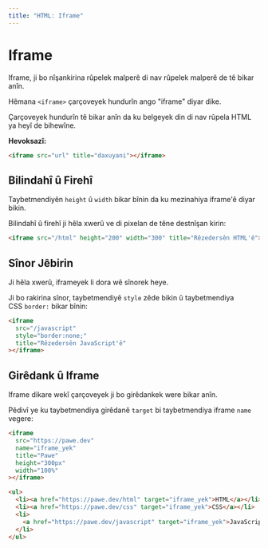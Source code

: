 ```yaml
---
title: "HTML: Iframe"
---
```


# **Iframe**

Iframe, ji bo nîşankirina rûpelek malperê di nav rûpelek malperê de tê bikar anîn.

Hêmana `<iframe>` çarçoveyek hundurîn ango "iframe" diyar dike.

Çarçoveyek hundurîn tê bikar anîn da ku belgeyek din di nav rûpela HTML ya heyî de bihewîne.

**Hevoksazî:**

```html copy showLineNumbers
<iframe src="url" title="daxuyani"></iframe>
```

## **Bilindahî û Firehî**

Taybetmendiyên `height` û `width` bikar bînin da ku mezinahiya iframe'ê diyar bikin.

Bilindahî û firehî ji hêla xwerû ve di pixelan de têne destnîşan kirin:

```html copy showLineNumbers
<iframe src="/html" height="200" width="300" title="Rêzedersên HTML'ê"></iframe>
```

## **Sînor Jêbirin**

Ji hêla xwerû, iframeyek li dora wê sînorek heye.

Ji bo rakirina sînor, taybetmendiyê `style` zêde bikin û taybetmendiya CSS `border:` bikar bînin:

```html copy showLineNumbers
<iframe
  src="/javascript"
  style="border:none;"
  title="Rêzedersên JavaScript'ê"
></iframe>
```

## **Girêdank û Iframe**

Iframe dikare wekî çarçoveyek ji bo girêdankek were bikar anîn.

Pêdivî ye ku taybetmendiya girêdanê `target` bi taybetmendiya iframe `name` vegere:

```html copy showLineNumbers
<iframe
  src="https://pawe.dev"
  name="iframe_yek"
  title="Pawe"
  height="300px"
  width="100%"
></iframe>

<ul>
  <li><a href="https://pawe.dev/html" target="iframe_yek">HTML</a></li>
  <li><a href="https://pawe.dev/css" target="iframe_yek">CSS</a></li>
  <li>
    <a href="https://pawe.dev/javascript" target="iframe_yek">JavaScript</a>
  </li>
</ul>
```
